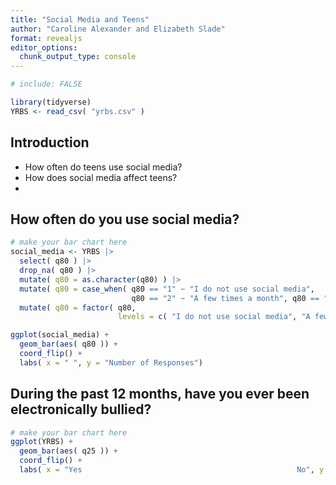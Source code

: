 ```yaml
---
title: "Social Media and Teens"
author: "Caroline Alexander and Elizabeth Slade"
format: revealjs
editor_options: 
  chunk_output_type: console
---
```


```r
# include: FALSE

library(tidyverse)
YRBS <- read_csv( "yrbs.csv" )
```

## Introduction

- How often do teens use social media?
- How does social media affect teens? 
- 

## How often do you use social media?

```r
# make your bar chart here
social_media <- YRBS |>
  select( q80 ) |>
  drop_na( q80 ) |> 
  mutate( q80 = as.character(q80) ) |> 
  mutate( q80 = case_when( q80 == "1" ~ "I do not use social media",
                           q80 == "2" ~ "A few times a month", q80 == "3" ~ "About once a week", q80 == "4" ~ "A few times a week", q80 == "5" ~ "About once a day", q80 == "6" ~ "Several times a day", q80 == "7" ~ "About once an hour", q80 == "8" ~ "More than once an hour" )) |>
  mutate( q80 = factor( q80, 
                        levels = c( "I do not use social media", "A few times a month", "About once a week", "A few times a week", "About once a day", "Several times a day", "About once an hour", "More than once an hour")))

ggplot(social_media) +
  geom_bar(aes( q80 )) +
  coord_flip() +
  labs( x = " ", y = "Number of Responses")

```

## During the past 12 months, have you ever been electronically bullied? 

```r
# make your bar chart here 
ggplot(YRBS) +
  geom_bar(aes( q25 )) +
  coord_flip() +
  labs( x = "Yes                                                No", y = "Number of Responses")
```




